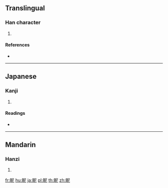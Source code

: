 {{character info/new}}
==Translingual==

===Han character===
{{Han char|rn=109|rad=目|as=05|sn=10|four=|canj=BUSP}}

# {{defn|Han|sort=目05}}

====References====
* {{Han ref|kx=0805.130|dkj=23247|hdz=42483.020|uh=7724|ud=30500}}

----

==Japanese==

===Kanji===
{{ja-kanji|grade=|rs=目05}}

# {{defn|lang=ja|sort=目05}}

====Readings====
* {{ja-readings|on=[[てい]] (tei), [[い]] (i)|kun=[[ながしめ]] (nagashime), [[みつめる]] (mitsumeru)|nanori=}}

----

==Mandarin==

===Hanzi===
{{cmn-hanzi|pin=[[yí]] ([[yi2]])|wg=i<sup>2</sup>}}

# {{defn|lang=cmn|sort=目05}}

[[fr:眤]]
[[hu:眤]]
[[ja:眤]]
[[pl:眤]]
[[th:眤]]
[[zh:眤]]